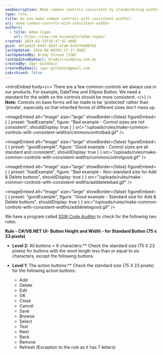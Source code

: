 ```yaml
---
seoDescription: Make common controls consistent by standardizing widths to ensure a cohesive user experience.
type: rule
title: Do you make common controls with consistent widths?
uri: make-common-controls-with-consistent-widths
authors:
  - title: Adam Cogan
    url: https://ssw.com.au/people/adam-cogan/
created: 2024-03-25T16:47:41.000Z
guid: abfaa422-644f-4b9f-afa0-9c0374e097b2
lastUpdated: 2024-06-08T03:27:17.000Z
lastUpdatedBy: Brady Stroud [SSW]
lastUpdatedByEmail: bradystroud@ssw.com.au
createdBy: Igor Goldobin
createdByEmail: igor.goldobin@gmail.com
isArchived: false
---
```


<introEmbed
  body={<>
There are a few common controls we always use in our products. For example, DateTime and Ellipsis Button. We need a standard for the width so the controls should be more consistent.
  </>}
/>
**Note:** Controls on base forms will be made to be 'protected' rather than 'private', especially so that inherited forms of different sizes don't mess up.

<imageEmbed
  alt="Image"
  size="large"
  showBorder={false}
  figureEmbed={ {
    preset: "badExample",
    figure: "Bad example - Control sizes are not consistent",
    shouldDisplay: true
  } }
  src="/uploads/rules/make-common-controls-with-consistent-widths/commoncontrolbad.gif"
/>

<imageEmbed
  alt="Image"
  size="large"
  showBorder={false}
  figureEmbed={ {
    preset: "goodExample",
    figure: "Good example - Control sizes are all standard and consistent",
    shouldDisplay: true
  } }
  src="/uploads/rules/make-common-controls-with-consistent-widths/commoncontrolgood.gif"
/>

<imageEmbed
  alt="Image"
  size="large"
  showBorder={false}
  figureEmbed={ {
    preset: "badExample",
    figure: "Bad example - Non-standard size for Add & Delete buttons",
    shouldDisplay: true
  } }
  src="/uploads/rules/make-common-controls-with-consistent-widths/adddeletebad.gif"
/>

<imageEmbed
  alt="Image"
  size="large"
  showBorder={false}
  figureEmbed={ {
    preset: "goodExample",
    figure: "Good example - Standard size for Add & Delete buttons",
    shouldDisplay: true
  } }
  src="/uploads/rules/make-common-controls-with-consistent-widths/adddeletegood.gif"
/>

We have a program called [SSW Code Auditor](https://ssw.com.au/ssw/CodeAuditor/Rules.aspx#CommonControl) to check for the following two rules:

**Rule - C#/VB.NET UI- Button Height and Width - for Standard Button (75 x 23 pixels)**

* **Level 2:** All buttons \< 6 characters:\*\* Check the standard size (75 X 23 pixels) for buttons with the word length less than or equal to six characters, except the following buttons.
* **Level 1:** The action buttons:\*\* Check the standard size (75 X 23 pixels) for the following action buttons:

  * Add
  * Delete
  * Edit
  * OK
  * Close
  * Cancel
  * Save
  * Browse
  * Select
  * Test
  * Next
  * Back
  * Remove
  * Refresh (Exception to the rule as it has 7 letters)
